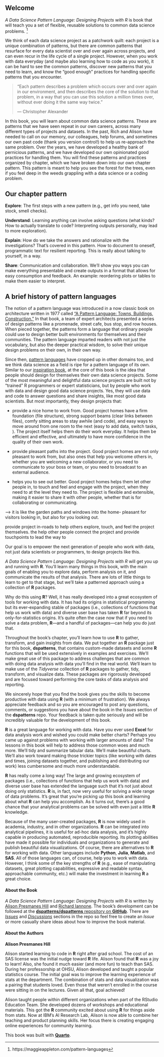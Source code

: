 ## Welcome {.unnumbered}

*A Data Science Pattern Language: Designing Projects with R* is book that will teach you a set of flexible, reusable solutions to common data science problems. ^[https://maggieappleton.com/pattern-languages] 

We think of each data science project as a patchwork quilt: each project is a unique combination of patterns, but there are common patterns that resurface for every data scientist over and over again across projects, and can even recur in the life cycle of a single project. However, when you work with data everyday (and maybe also learning how to code as you work), it can be hard to see the common patterns, discover new patterns that you need to learn, and know the "good enough" practices for handling specific patterns that you encounter.

> "Each pattern describes a problem which occurs over and over again in our environment, and then describes the core of the solution to that problem, in a way that you can use this solution a million times over, without ever doing it the same way twice."
>
> — Christopher Alexander

In this book, you will learn about common data science patterns. These are patterns that we have seen repeat in our own careers, across many different types of projects and datasets. In the past, Rich and Alison have needed to call on our memory, our colleagues, help forums, and sometimes our own past code (thank you version control!) to help us re-approach the same problem. Over the years, we have developed a healthy bank of pernicious patterns, and we have developed our own opinionated good practices for handling them. You will find these patterns and practices organized by chapter, which we have broken down into our own chapter pattern. This pattern is meant to help you see the forest for the trees, even if you feel deep in the weeds grappling with a data science or a coding problem.

## Our chapter pattern

**Explore**: The first steps with a new pattern (e.g., get info you need, take stock, smell checks).

**Understand**: Learning anything can involve asking questions (what kinds? How to actually translate to code? Interpreting outputs personally, may lead to more exploration).

**Explain**: How do we take the answers and rationalize with the investigations? That's covered in this pattern. How to document to oneself, programmatic text for resilient reporting. This is really about talking to yourself, in a way.

**Share**: Communication and collaboration. We'll show you ways you can make everything presentable and create outputs in a format that allows for easy consumption and feedback. An example: reordering plots or tables to make them easier to interpret.

## A brief history of pattern languages {-}

The notion of a pattern language was introduced in a now classic book on architecture written in 1977 called ["A Pattern Language: Towns, Buildings, Construction."](https://en.wikipedia.org/wiki/A_Pattern_Language) In that book, a team of expert architects presented a series of design patterns like a promenade, street cafe, bus stop, and row houses. When pieced together, the patterns form a language that ordinary people could use to design better built environments for themselves and their communities. The pattern language imparted readers with not just the vocabulary, but also the deeper practical wisdom, to solve their unique design problems on their own, in their own way.

Since then, [pattern languages](https://en.wikipedia.org/wiki/Pattern_language) have cropped up in other domains too, and we think data science as a field is ripe for a pattern language of its own. Similar to our [inspiration book](https://en.wikipedia.org/wiki/A_Pattern_Language), at the core of this book is the idea that people should design for themselves their own data science projects. Some of the most meaningful and delightful data science projects are built not by "trained" R programmers or expert statisticians, but by people who work with data and design good data science projects. Yes, they will use data and code to answer questions and share insights, like most good data scientists. But most importantly, they design projects that: 

+ provide a nice home to work from. Good project homes have a firm foundation (file structure), strong support beams (clear links between files), comfy sitting areas to stay awhile (and code), and easy ways to move around from one room to the next (easy to add data, switch tasks, ). The project itself helps them do their work everyday. It helps them be efficient and effective, and ultimately to have more confidence in the quality of their own work.

+ provide pleasant paths into the project. Good project homes are not only pleasant to work from, but also ones that help you welcome others in, whether you are welcoming a new collaborator, or you need to communicate to your boss or team, or you need to broadcast to an external audience.  

+ helps you to see out better. Good project homes helps them let other people in, to touch and feel and engage with the project, when they need to at the level they need to. The project is flexible and extensible, making it easier to share it with other people, whether that is for collaborating or communicating. 

--> it is like the garden paths and windows into the home- pleasant for visitors looking in, but also for you looking out.

provide project in-roads to help others explore, touch, and feel the project themselves. the help other people connect the project and provide touchpoints to lead the way to 

Our goal is to empower the next generation of people who work with data, not just data scientists or programmers, to design projects like this.




*A Data Science Pattern Language: Designing Projects with R* will get you up and running with **R**. You'll learn many things in this book, with the main goals of enabling you to explore data, perform analysis on it, and communicate the results of that analysis. There are lots of little things to learn to get to that stage, but we'll take a patterned approach using a collection of **R** packages.

Why do this using **R**? Well, it has really developed into a great ecosystem of tools for working with data. It has had its origins in statistical programming but its ever-expanding stable of packages (i.e., collections of functions that help us work with data) and diverse user base has taken **R** far beyond its only-for-statistics origins. It's quite often the case now that if you need to solve a data problem, **R**&mdash;and a handful of packages&mdash;can help you do just that.

Throughout the book's chapter, you'll learn how to use **R** to gather, transform, and gain insights from data. We put together an **R** package just for this book, **dspatterns**, that contains custom-made datasets and some **R** functions that will be used extensively in examples and exercises. We'll make great use of this package to address challenges that are common with doing data analysis with data you'll find in the real world. We'll learn to make use of the *Tidyverse* collection of **R** packages to gather, tidy, transform, and visualize data. These packages are rigorously developed and are focused toward performing the core tasks of data analysis and reporting. 

We sincerely hope that you find the book gives you the skills to become productive with data using **R** (with a minimum of frustration). We always appreciate feedback and so you are encouraged to post any questions, comments, or suggestions you have about the book in the *Issues* section of the **dspatterns** repo. Your feedback is taken quite seriously and will be incredibly valuable for the development of this book.

<!-- moving from previous appendix-->

**R** is a great language for working with data. Have you ever used **Excel** for data analysis work and wished you could make better charts? Perhaps you came up against problems with working with larger amounts of data? The lessons in this book will help to address those common woes and much more. We'll tidy and summarize tabular data. We'll make beautiful charts. We'll also work toward making those trickier topics (like working with dates and times, joining datasets together, and publishing and distributing our work) less cumbersome and much more understandable.
	
**R** has really come a long way! The large and growing ecosystem of packages (i.e., collections of functions that help us work with data) and diverse user base has extended the language such that it's not just about doing only statistics. **R** is, in fact, now very useful for solving a wide range of data problems. It's great that you're picking up this book and learning about what **R** can help you accomplish. As it turns out, there's a good chance that your analytical problems can be solved with even just a little **R** knowledge.
	

Because of the many user-created packages, **R** is now widely used in academia, industry, and in other organizations. **R** can be integrated into analytical pipelines, it is useful for ad-hoc data analysis, and it's highly capable in producing automated, reproducible reporting. Its plotting abilities have made it possible for individuals and organizations to generate and publish beautiful data visualizations. Of course, there are alternatives to **R** for working with data. Other languages include **Python**, **Julia**, **Matlab**, and **SAS**. All of those languages can, of course, help you to work with data. However, I think some of the key strengths of **R** (e.g., ease of manipulating datasets, great plotting capabilities, expressive and readable syntax, approachable community, etc.) will make the investment in learning **R** a great choice.


#### About the Book {-}

*A Data Science Pattern Language: Designing Projects with R* is written by [Alison Presmanes Hill](https://github.com/apreshill) and [Richard Iannone](https://github.com/rich-iannone). The book's development can be followed at the [**dspatterns/dspatterns** repository on **GitHub**](https://github.com/dspatterns/dspatterns). There are [*Issues*](https://github.com/dspatterns/dspatterns/issues) and [*Discussions*](https://github.com/dspatterns/dspatterns/discussions) sections in the repo so feel free to create an *Issue* or more casually share ideas about how to improve the book material.

#### About the Authors

**Alison Presmanes Hill**

Alison started learning to code in **R** right after grad school. The  cost of an SAS license was the initial nudge toward **R** life. Alison found that **R** was a joy to learn! Also, she found it much easier (and more fun) to teach than SAS. During her professorship at OHSU, Alison developed and taught a popular statistics course. The initial goal was to improve the learning experience of stats at the department. The combination of stats and data visualization was a pairing that students loved. Even those that weren’t enrolled in the course were sitting in on the lectures. Given all that, goal achieved!

Alison taught people within different organizations when part of the RStudio Education Team. She developed dozens of workshops and educational materials. This got the **R** community excited about using **R** for things aside from stats. Now at IBM’s AI Research Lab, Alison is now able to combine her teaching and product planning skills. Her focus there is creating engaging online experiences for community learning.

This book was built with [**Quarto**](https://quarto.org).
